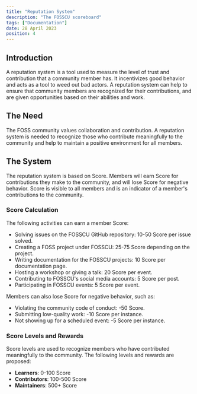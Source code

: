 ```yaml
---
title: "Reputation System"
description: "The FOSSCU scoreboard"
tags: ["Documentation"]
date: 28 April 2023
position: 4
---
```


## Introduction

A reputation system is a tool used to measure the level of trust and contribution that a community member has. It incentivizes good behavior and acts as a tool to weed out bad actors. A reputation system can help to ensure that community members are recognized for their contributions, and are given opportunities based on their abilities and work.

## The Need

The FOSS community values collaboration and contribution. A reputation system is needed to recognize those who contribute meaningfully to the community and help to maintain a positive environment for all members.

## The System

The reputation system is based on Score. Members will earn Score for contributions they make to the community, and will lose Score for negative behavior. Score is visible to all members and is an indicator of a member's contributions to the community.

### Score Calculation

The following activities can earn a member Score:

-   Solving issues on the FOSSCU GitHub repository: 10-50 Score per issue solved.
-   Creating a FOSS project under FOSSCU: 25-75 Score depending on the project.
-   Writing documentation for the FOSSCU projects: 10 Score per documentation page.
-   Hosting a workshop or giving a talk: 20 Score per event.
-   Contributing to FOSSCU's social media accounts: 5 Score per post.
-   Participating in FOSSCU events: 5 Score per event.

Members can also lose Score for negative behavior, such as:

-   Violating the community code of conduct: -50 Score.
-   Submitting low-quality work: -10 Score per instance.
-   Not showing up for a scheduled event: -5 Score per instance.

### Score Levels and Rewards

Score levels are used to recognize members who have contributed meaningfully to the community. The following levels and rewards are proposed:

-   **Learners**: 0-100 Score
-   **Contributors**: 100-500 Score
-   **Maintainers**: 500+ Score

